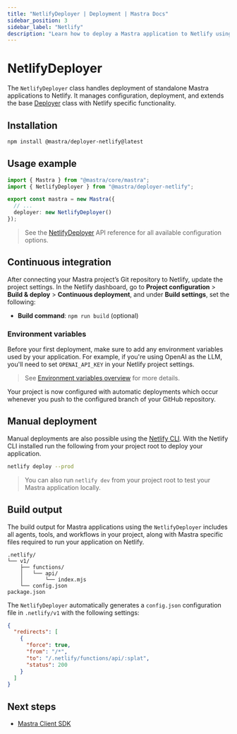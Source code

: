 ```yaml
---
title: "NetlifyDeployer | Deployment | Mastra Docs"
sidebar_position: 3
sidebar_label: "Netlify"
description: "Learn how to deploy a Mastra application to Netlify using the Mastra NetlifyDeployer"
---
```



# NetlifyDeployer

The `NetlifyDeployer` class handles deployment of standalone Mastra applications to Netlify. It manages configuration, deployment, and extends the base [Deployer](/reference/deployer/) class with Netlify specific functionality.

## Installation

```bash copy
npm install @mastra/deployer-netlify@latest
```

## Usage example

```typescript title="src/mastra/index.ts" showLineNumbers copy
import { Mastra } from "@mastra/core/mastra";
import { NetlifyDeployer } from "@mastra/deployer-netlify";

export const mastra = new Mastra({
  // ...
  deployer: new NetlifyDeployer()
});
```

> See the [NetlifyDeployer](/reference/deployer/netlify) API reference for all available configuration options.

## Continuous integration

After connecting your Mastra project’s Git repository to Netlify, update the project settings. In the Netlify dashboard, go to **Project configuration** > **Build & deploy** > **Continuous deployment**, and under **Build settings**, set the following:

- **Build command**: `npm run build` (optional)

### Environment variables

Before your first deployment, make sure to add any environment variables used by your application. For example, if you're using OpenAI as the LLM, you'll need to set `OPENAI_API_KEY` in your Netlify project settings.

> See [Environment variables overview](https://docs.netlify.com/environment-variables/overview/) for more details.


Your project is now configured with automatic deployments which occur whenever you push to the configured branch of your GitHub repository.


## Manual deployment

Manual deployments are also possible using the [Netlify CLI](https://docs.netlify.com/cli/get-started/). With the Netlify CLI installed run the following from your project root to deploy your application.

```bash copy
netlify deploy --prod
```

> You can also run `netlify dev` from your project root to test your Mastra application locally.

## Build output

The build output for Mastra applications using the `NetlifyDeployer` includes all agents, tools, and workflows in your project, along with Mastra specific files required to run your application on Netlify.

```
.netlify/
└── v1/
    ├── functions/
    │   └── api/
    │       └── index.mjs
    └── config.json
package.json
```


The `NetlifyDeployer` automatically generates a `config.json` configuration file in `.netlify/v1` with the following settings:

```json
{
  "redirects": [
    {
      "force": true,
      "from": "/*",
      "to": "/.netlify/functions/api/:splat",
      "status": 200
    }
  ]
}
```

## Next steps

- [Mastra Client SDK](/reference/client-js/mastra-client)
